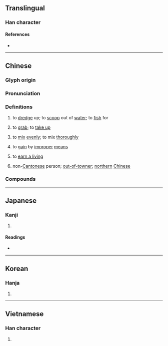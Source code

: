 {{character info/new}}
{{also|捞}}
==Translingual==
{{Han simplified forms|撈|𢭐|捞|ex=y}}

===Han character===
{{Han char|rn=64|rad=手|as=12|sn=15|four=59027|canj=QFFS|ids=⿰扌勞}}

====References====
* {{Han ref|kx=0453.230|dkj=12679|dj=0803.060|hdz=31963.020|uh=6488|ud=25736|bh=BCB4|bd=48308}}

----

==Chinese==
{{zh-forms|s=捞}}

===Glyph origin===
{{Han etym}}

===Pronunciation===
{{zh-pron
|m=lāo,láo
|m_note=láo - regional Mandarin for “to scoop up”, also used in {{zh-l|*撈什子}}
|c=laau4,laau1,lou1,lou4
|md=lău/lò̤
|md_note=lău - “to scoop up; to gain by improper means”; lò̤ - “to take out noodles or vegetables cooked in boiling water”
|mn=qz:lô͘/tw,xm,zz:lô/hô͘
|mn_note=lô͘/lô - literary; hô͘ - vernacular (俗)
|w=1'lau
|mc=y
|oc=y
|ma=Zh-lao.ogg
|cat=v
}}

===Definitions===
{{zh-hanzi}}

# to [[dredge]] up; to [[scoop]] out of [[water]]; to [[fish]] for
#: {{zh-x|把 金魚 撈 出來|to '''scoop''' a goldfish out}}
# {{lb|zh|dialectal}} to [[grab]]; to [[take up]]
# {{lb|zh|Cantonese}} to [[mix]] [[evenly]]; to mix [[thoroughly]]
# {{lb|zh|figurative}} to [[gain]] by [[improper]] [[means]]
# {{lb|zh|Cantonese}} to [[earn a living]]
# {{lb|zh|Cantonese|pejorative|from {{zh-l|*撈鬆}}}} non-[[Cantonese]] person; [[out-of-towner]]; [[northern]] [[Chinese]]

===Compounds===
{{zh-der|fold=1|捕撈|大海撈針|撈麵|水中撈月|打撈|大撈一票|大撈一筆|撈取|河撈|撈一票|海底撈月|撈菱|撈稻草|撈油水|撈毛的|撈摸|漁撈|撈金|撈梢|撈錢|撈本|撈過界|撈一把|洋撈|水底撈月|撈鈴|打淨撈乾|撈起嘴巴|海中撈月|撈捕|撈嘴|海底撈針|撈兒|水底撈針|東海撈針|撈鬆|撈仔|撈什子|東撈西摸|打鳳撈龍}}

----

==Japanese==

===Kanji===
{{ja-kanji|grade=|rs=手12|style=ky|shin=𢭐}}

# {{defn|lang=ja|sort=手12}}

====Readings====
* {{ja-readings|goon=[[ろう]] (rō)|kanon=[[ろう]] (rō)|kanyoon=[[りょう]] (ryō)|kun=[[すくいあげ]] (sukuiage), [[とる]] (toru)}}

----

==Korean==

===Hanja===
{{ko-hanja|hangeul=[[로]]>[[노]]|eumhun=|rv=ro>no|mr=ro>no|y=lo>no}}

# {{defn|lang=ko|sort=手12}}

----

==Vietnamese==

===Han character===
{{vi-readings|rs=手12|hanviet=[[lau]], [[lao]], [[lạo]], [[trau]]}}

# {{defn|lang=vi|sort=手12}}